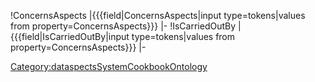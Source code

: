 !ConcernsAspects
|<nowiki>{{{</nowiki>field<nowiki>|</nowiki>ConcernsAspects<nowiki>|</nowiki>input type=tokens<nowiki>|</nowiki>values from property=ConcernsAspects<nowiki>}}}</nowiki>
|-
!IsCarriedOutBy
|<nowiki>{{{</nowiki>field<nowiki>|</nowiki>IsCarriedOutBy<nowiki>|</nowiki>input type=tokens<nowiki>|</nowiki>values from property=ConcernsAspects<nowiki>}}}</nowiki>
|-<noinclude>[[Category:dataspectsSystemCookbookOntology]]</noinclude>
